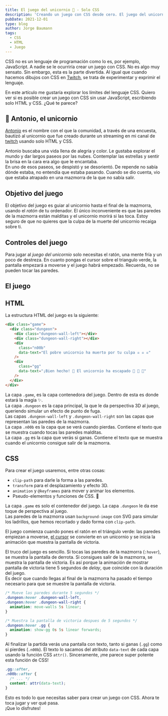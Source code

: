 ```yaml
---
title: El juego del unicornio 🦄 - Solo CSS
description: 'Creando un juego con CSS desde cero. El juego del unicornio es un mini juego creado completamente con CSS y HTML. ¿Es posible crear un juego con CSS? ¿Cuáles son los límites del lenguaje?'
pubDate: 2021-12-01
type: blog
author: Jorge Baumann
tags:
  - CSS
  - HTML
  - Juego
---
```



CSS no es un lenguaje de programación como lo es, por ejemplo, JavaScript. A nadie se le ocurriría crear un juego con CSS. No es algo muy sensato. Sin embargo, esta es la parte divertida. Al igual que cuando hacemos dibujos con CSS en [Twitch](https://twitch.tv/baumannzone), se trata de experimentar y exprimir el lenguaje.
  
En este artículo me gustaría explorar los límites del lenguaje CSS. Quiero ver si es posible crear un juego con CSS sin usar JavaScript, escribiendo solo HTML y CSS. ¿Qué te parece?

## 🦄 Antonio, el unicornio

[Antonio](https://youtu.be/x2kLLNFh-1k) es el nombre con el que la comunidad, a través de una encuesta, bautizó al unicornio que fue creado durante un streaming en mi canal de [twitch](https://twitch.tv/baumannzone) usando solo HTML y CSS.

Antonio buscaba una vida llena de alegría y color. Le gustaba explorar el mundo y dar largos paseos por las nubes. Contemplar las estrellas y sentir la brisa en la cara era algo que le encantaba.  
En uno de esos paseos, se despistó y se desorientó. De repende no sabía dónde estaba, no entendía que estaba pasando. Cuando se dio cuenta, vio que estaba atrapado en una mazmorra de la que no sabía salir.

## Objetivo del juego
El objetivo del juego es guiar al unicornio hasta el final de la mazmorra, usando el _ratón_ de tu ordenador. El único inconveniente es que las paredes de la mazmorra están malditas y el unicornio morirá si las toca. Estoy seguro de que no quieres que la culpa de la muerte del unicornio recaiga sobre ti.
  
## Controles del juego
Para jugar al _juego del unicornio_ solo necesitas el ratón, una mente fría y un poco de destreza. En cuanto pongas el cursor sobre el triangulo verde, la pantalla empezará a moverse y el juego habrá empezado. Recuerda, no se pueden tocar las paredes.

## El juego
<TheUnicornGame />


## HTML
La estructura HTML del juego es la siguiente:

```html
<div class="game">
  <div class="dungeon">
    <div class="dungeon-wall-left"></div>
    <div class="dungeon-wall-right"></div>
    <div
      class="n00b"
      data-text="El pobre unicornio ha muerto por tu culpa ☠️ ☠️ ☠️"
    />
    <div
      class="gg"
      data-text="¡Bien hecho! 🎉 El unicornio ha escapado 🌈 🌈 🌈"
    />
  </div>
</div>
```

La capa `.game`, es la capa contenedora del juego. Dentro de esta es donde estará la magia ✨.  
La capa `.dungeon` es la capa principal, la que le da perspectiva 3D al juego, queriendo simular un efecto de punto de fuga.  
Las capas `.dungeon-wall-left` y `.dungeon-wall-right` son las capas que representan las paredes de la mazmorra.  
La capa `.n00b` es la capa que se verá cuando pierdas. Contiene el texto que se muestra cuando tocas las paredes malditas.  
La capa `.gg` es la capa que verás si ganas. Contiene el texto que se muestra cuando el unicornio consigue salir de la mazmorra.  


## CSS

Para crear el juego usaremos, entre otras cosas:

- `clip-path` para darle la forma a las paredes.
- `transform` para el desplazamiento y efecto 3D.
- `animation` y `@keyframes` para mover y animar los elementos.
- Pseudo-elementos y funciones de CSS. 🤯


La capa `.game` es solo el contenedor del juego. La capa `.dungeon` le da ese toque de perspectiva al juego.  
Las paredes de la mazmorra usan `background-image` con SVG para simular los ladrillos, que hemos recortado y dado forma con `clip-path`.

El juego comienza cuando pones el ratón en el triángulo verde: las paredes empiezan a moverse, [el cursor](https://baumannzone.github.io/cursores-css/) se convierte en un unicornio y se inicia la animación que muestra la pantalla de victoria. 

El truco del juego es sencillo. Si tocas las paredes de la mazmorra (`:hover`), se muestra la pantalla de derrota. Si consigues salir de la mazmorra, se muestra la pantalla de victoria. Es así porque la animación de mostrar pantalla de victoria tiene 5 segundos de _delay_, que coincide con la duración del juego.  
Es decir que cuando llegas al final de la mazmorra ha pasado el tiempo necesario para que se muestre la pantalla de victoria.

```css
/* Mueve las paredes durante 5 segundos */
.dungeon:hover .dungeon-wall-left,
.dungeon:hover .dungeon-wall-right {
  animation: move-walls 5s linear;
}

/* Muestra la pantalla de victoria despues de 5 segundos */
.dungeon:hover .gg {
  animation: show-gg 0s 5s linear forwards;
}
```

Al finalizar la partida verás una pantalla con texto, tanto si ganas (`.gg`) como si pierdes (`.n00b`). El texto lo sacamos del atributo `data-text` de cada capa usando la función CSS `attr()`. Sinceramente, ¡me parece super potente esta función de CSS!

```css
.gg::after,
.n00b::after {
  /* ... */
  content: attr(data-text);
}
```

Esto es todo lo que necesitas saber para crear un juego con CSS. Ahora te toca jugar y ver qué pasa.  
¡Que lo disfrutes!
